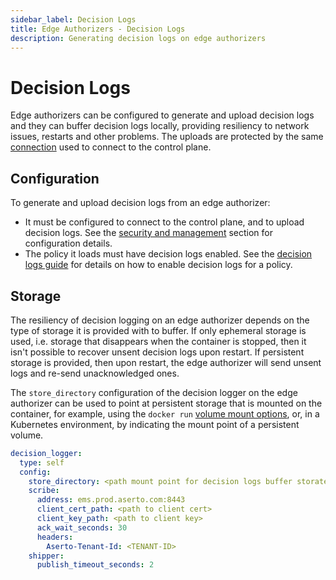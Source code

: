 ```yaml
---
sidebar_label: Decision Logs
title: Edge Authorizers - Decision Logs
description: Generating decision logs on edge authorizers
---
```

# Decision Logs
Edge authorizers can be configured to generate and upload decision logs and they can buffer decision logs locally,
providing resiliency to network issues, restarts and other problems. The uploads are protected by the same
[connection](security-and-management#edge-authorizer-connections) used to connect to the control
plane.

## Configuration
To generate and upload decision logs from an edge authorizer: 
- It must be configured to connect to the control plane, and to upload decision logs. See the [security and
management](security-and-management#configuration) section for configuration details.
- The policy it loads must have decision logs enabled. See the [decision logs
guide](../../../aserto-console/decision-logs) for details on how to enable decision logs
for a policy.

## Storage
The resiliency of decision logging on an edge authorizer depends on the type of storage it is provided with to buffer. If 
only ephemeral storage is used, i.e. storage that disappears when the container is stopped, then it isn't possible to 
recover unsent decision logs upon restart. If persistent storage is provided, then upon restart, the edge authorizer will send
unsent logs and re-send unacknowledged ones. 

The `store_directory` configuration of the decision logger on the edge authorizer can be used to point at persistent
storage that is mounted on the container, for example, using the `docker run` [volume mount
options](https://docs.docker.com/storage/volumes/), or, in a Kubernetes environment, by indicating the mount point of a
persistent volume.

```yaml
decision_logger:
  type: self
  config:
    store_directory: <path mount point for decision logs buffer storate>
    scribe:
      address: ems.prod.aserto.com:8443
      client_cert_path: <path to client cert>
      client_key_path: <path to client key>
      ack_wait_seconds: 30
      headers:
        Aserto-Tenant-Id: <TENANT-ID>
    shipper: 
      publish_timeout_seconds: 2
```
